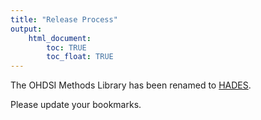 ```yaml
---
title: "Release Process"
output: 
    html_document:
        toc: TRUE
        toc_float: TRUE
---
```


The OHDSI Methods Library has been renamed to [HADES](https://ohdsi.github.io/Hades/). 

Please update your bookmarks.